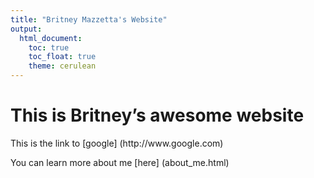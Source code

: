 ```yaml
---
title: "Britney Mazzetta's Website"
output: 
  html_document:
    toc: true
    toc_float: true
    theme: cerulean
---
```


# This is Britney's awesome website

This is the link to [google] (http://www.google.com)

You can learn more about me [here] (about_me.html)